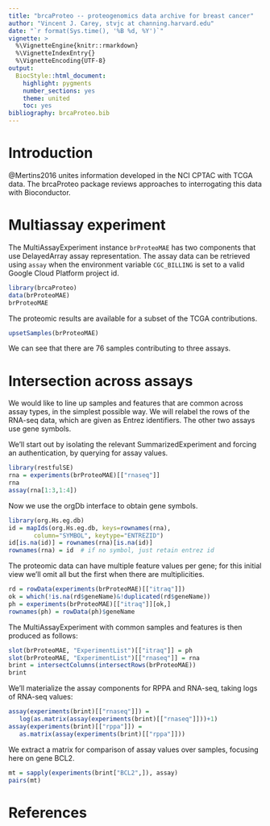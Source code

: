 ```yaml
---
title: "brcaProteo -- proteogenomics data archive for breast cancer"
author: "Vincent J. Carey, stvjc at channing.harvard.edu"
date: "`r format(Sys.time(), '%B %d, %Y')`"
vignette: >
  %\VignetteEngine{knitr::rmarkdown}
  %\VignetteIndexEntry{}
  %\VignetteEncoding{UTF-8}
output:
  BiocStyle::html_document:
    highlight: pygments
    number_sections: yes
    theme: united
    toc: yes
bibliography: brcaProteo.bib
---
```


# Introduction

@Mertins2016 unites information
developed in the NCI CPTAC with TCGA data.  The brcaProteo package
reviews approaches to interrogating this data with Bioconductor.

# Multiassay experiment

The MultiAssayExperiment instance `brProteoMAE` has two components
that use DelayedArray assay representation.  The assay data can
be retrieved using `assay` when the environment variable `CGC_BILLING` 
is set
to a valid Google Cloud Platform project id.  

```r
library(brcaProteo)
data(brProteoMAE)
brProteoMAE
```

The proteomic results are available for a subset of the TCGA
contributions.

```r
upsetSamples(brProteoMAE)
```

We can see that there are 76 samples contributing to three
assays.

# Intersection across assays

We would like to line up samples and features that are
common across assay types, in the simplest possible
way.  We will relabel the rows of the RNA-seq data, which
are given as Entrez identifiers.  The other two
assays use gene symbols.

We'll start out by isolating the
relevant SummarizedExperiment and forcing an authentication, by
querying for assay values.
```r
library(restfulSE)
rna = experiments(brProteoMAE)[["rnaseq"]]
rna
assay(rna[1:3,1:4])
```

Now we use the orgDb interface to obtain gene symbols.
```r
library(org.Hs.eg.db)
id = mapIds(org.Hs.eg.db, keys=rownames(rna), 
       column="SYMBOL", keytype="ENTREZID") 
id[is.na(id)] = rownames(rna)[is.na(id)]
rownames(rna) = id  # if no symbol, just retain entrez id
```

The proteomic data can have multiple feature values per gene;
for this initial view we'll omit all but the first when there
are multiplicities.
```r
rd = rowData(experiments(brProteoMAE)[["itraq"]])
ok = which(!is.na(rd$geneName)&!duplicated(rd$geneName))
ph = experiments(brProteoMAE)[["itraq"]][ok,]
rownames(ph) = rowData(ph)$geneName
```
The MultiAssayExperiment with common samples and features
is then produced as follows:
```r
slot(brProteoMAE, "ExperimentList")[["itraq"]] = ph
slot(brProteoMAE, "ExperimentList")[["rnaseq"]] = rna
brint = intersectColumns(intersectRows(brProteoMAE))
brint
```

We'll materialize the assay components for RPPA and RNA-seq, taking
logs of RNA-seq values:
```r
assay(experiments(brint)[["rnaseq"]]) = 
   log(as.matrix(assay(experiments(brint)[["rnaseq"]]))+1)
assay(experiments(brint)[["rppa"]]) = 
   as.matrix(assay(experiments(brint)[["rppa"]]))
```

We extract a matrix for comparison of assay values over
samples, focusing here on gene BCL2.

```r
mt = sapply(experiments(brint["BCL2",]), assay) 
pairs(mt)
```

# References
